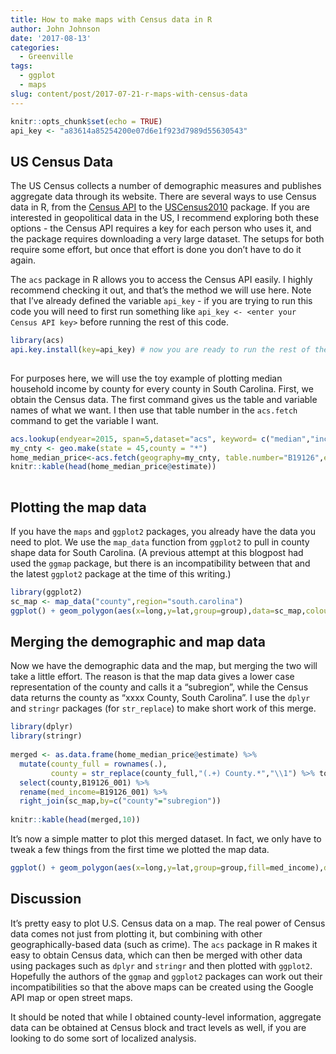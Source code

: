 ```yaml
---
title: How to make maps with Census data in R
author: John Johnson
date: '2017-08-13'
categories:
  - Greenville
tags:
  - ggplot
  - maps
slug: content/post/2017-07-21-r-maps-with-census-data
---
```

 
```r
knitr::opts_chunk$set(echo = TRUE)
api_key <- "a83614a85254200e07d6e1f923d7989d55630543"
```
 
## US Census Data
 
The US Census collects a number of demographic measures and publishes aggregate data through its website. There are several ways to use Census data in R, from the [Census API](https://www.census.gov/developers/) to the [USCensus2010](https://www.jstatsoft.org/article/view/v037i06) package. If you are interested in geopolitical data in the US, I recommend exploring both these options - the Census API requires a key for each person who uses it, and the package requires downloading a very large dataset. The setups for both require some effort, but once that effort is done you don't have to do it again.
 
The `acs` package in R allows you to access the Census API easily. I highly recommend checking it out, and that's the method we will use here. Note that I've already defined the variable `api_key` - if you are trying to run this code you will need to first run something like `api_key <- <enter your Census API key>` before running the rest of this code.
 
```r
library(acs)
api.key.install(key=api_key) # now you are ready to run the rest of the acs code
 
```
 
For purposes here, we will use the toy example of plotting median household income by county for every county in South Carolina. First, we obtain the Census data. The first command gives us the table and variable names of what we want. I then use that table number in the `acs.fetch` command to get the variable I want.
 
```r
acs.lookup(endyear=2015, span=5,dataset="acs", keyword= c("median","income","family","total"), case.sensitive=F)
my_cnty <- geo.make(state = 45,county = "*")
home_median_price<-acs.fetch(geography=my_cnty, table.number="B19126",endyear=2015) # home median prices
knitr::kable(head(home_median_price@estimate))
 
```
 
 
## Plotting the map data
 
If you have the `maps` and `ggplot2` packages, you already have the data you need to plot. We use the `map_data` function from `ggplot2` to pull in county shape data for South Carolina. (A previous attempt at this blogpost had used the `ggmap` package, but there is an incompatibility between that and the latest `ggplot2` package at the time of this writing.)
 
```r
library(ggplot2)
sc_map <- map_data("county",region="south.carolina")
ggplot() + geom_polygon(aes(x=long,y=lat,group=group),data=sc_map,colour="white",fill="black") + theme_minimal()
```
 
## Merging the demographic and map data
 
Now we have the demographic data and the map, but merging the two will take a little effort. The reason is that the map data gives a lower case representation of the county and calls it a "subregion", while the Census data returns the county as "xxxx County, South Carolina". I use the `dplyr` and `stringr` packages (for `str_replace`) to make short work of this merge. 
 
```r
library(dplyr)
library(stringr)
 
merged <- as.data.frame(home_median_price@estimate) %>% 
  mutate(county_full = rownames(.),
         county = str_replace(county_full,"(.+) County.*","\\1") %>% tolower) %>% 
  select(county,B19126_001) %>% 
  rename(med_income=B19126_001) %>% 
  right_join(sc_map,by=c("county"="subregion"))
 
knitr::kable(head(merged,10))
```
 
It's now a simple matter to plot this merged dataset. In fact, we only have to tweak a few things from the first time we plotted the map data.
 
```r
ggplot() + geom_polygon(aes(x=long,y=lat,group=group,fill=med_income),data=merged) + theme_minimal()
```
 
## Discussion
 
It's pretty easy to plot U.S. Census data on a map. The real power of Census data comes not just from plotting it, but combining with other geographically-based data (such as crime). The `acs` package in R makes it easy to obtain Census data, which can then be merged with other data using packages such as `dplyr` and `stringr` and then plotted with `ggplot2`. Hopefully the authors of the `ggmap` and `ggplot2` packages can work out their incompatibilities so that the above maps can be created using the Google API map or open street maps.
 
It should be noted that while I obtained county-level information, aggregate data can be obtained at Census block and tract levels as well, if you are looking to do some sort of localized analysis.
